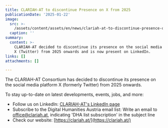```yaml
---
title: CLARIAH-AT to discontinue Presence on X from 2025
publicationDate: '2025-01-22'
image:
  src: >-
    /assets/content/assets/en/news/clariah-at-to-discontinue-presence-on-x-from-2025/image.jpeg
  caption: ''
summary:
  content: >-
    CLARIAH-AT decided to discontinue its presence on the social media platform
    X (Twitter) from 2025 onwards and is now present on LinkedIn.
links: []
attachments: []

---
```


The CLARIAH-AT Consortium has decided to discontinue its presence on the social media platform X (formerly Twitter) from 2025 onwards. 

To stay up-to-date on latest developments, events, jobs, and more:

* Follow us on LinkedIn: [CLARIAH-AT's LinkedIn page](https://www.linkedin.com/company/clariah-at/) 
* Subscribe to the Digital Humanities Austria email list: Write an email to [office@clariah.at](mailto:office@clariah.at), indicating 'DHA list subscription' in the subject line
* Check our website: [https://clariah.at/](https://clariah.at/)
